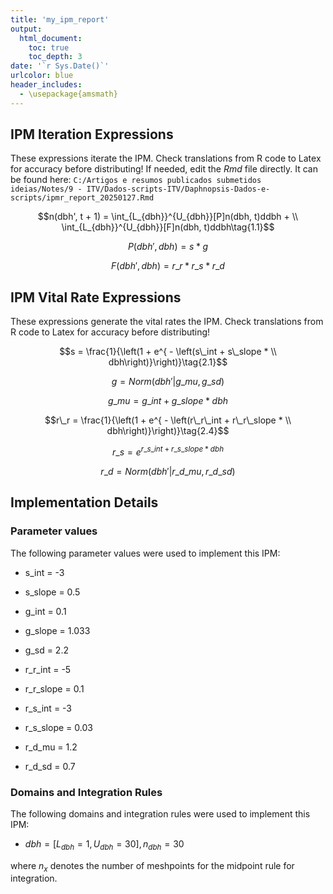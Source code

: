 ```yaml
---
title: 'my_ipm_report'
output:
  html_document:
    toc: true
    toc_depth: 3
date: '`r Sys.Date()`'
urlcolor: blue
header_includes:
  - \usepackage{amsmath}
---
```



## IPM Iteration Expressions

These expressions iterate the IPM. Check translations from R code to Latex for accuracy before distributing! If needed, edit the _Rmd_ file directly. It can be found here: `C:/Artigos e resumos publicados submetidos ideias/Notes/9 - ITV/Dados-scripts-ITV/Daphnopsis-Dados-e-scripts/ipmr_report_20250127.Rmd`


$$n(dbh', t + 1) = \int_{L_{dbh}}^{U_{dbh}}[P]n(dbh, t)ddbh + \\ \int_{L_{dbh}}^{U_{dbh}}[F]n(dbh, t)ddbh\tag{1.1}$$


$$P(dbh', dbh) = s * g\tag{1.2}$$


$$F(dbh', dbh) = r\_r * r\_s * r\_d\tag{1.3}$$



## IPM Vital Rate Expressions

These expressions generate the vital rates the IPM. Check  translations from R code to Latex for accuracy before distributing!


$$s = \frac{1}{\left(1 + e^{ - \left(s\_int + s\_slope * \\ dbh\right)}\right)}\tag{2.1}$$


$$g = Norm(dbh' | g\_mu, g\_sd)\tag{2.2}$$


$$g\_mu = g\_int + g\_slope * dbh\tag{2.3}$$


$$r\_r = \frac{1}{\left(1 + e^{ - \left(r\_r\_int + r\_r\_slope * \\ dbh\right)}\right)}\tag{2.4}$$


$$r\_s = e^{r\_s\_int + r\_s\_slope * dbh}\tag{2.5}$$


$$r\_d = Norm(dbh' | r\_d\_mu, r\_d\_sd)\tag{2.6}$$



## Implementation Details

### Parameter values

The following parameter values were used to implement this IPM: 


  - s\_int = -3

  - s\_slope = 0.5

  - g\_int = 0.1

  - g\_slope = 1.033

  - g\_sd = 2.2

  - r\_r\_int = -5

  - r\_r\_slope = 0.1

  - r\_s\_int = -3

  - r\_s\_slope = 0.03

  - r\_d\_mu = 1.2

  - r\_d\_sd = 0.7


### Domains and Integration Rules

The following domains and integration rules were used to implement this IPM: 


  - $dbh = [L_{dbh} = 1, U_{dbh} = 30], n_{dbh} = 30$

 where $n_{x}$ denotes the number of meshpoints for the midpoint rule for integration.

